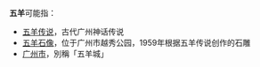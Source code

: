 '''五羊'''可能指：
* [[五羊传说|五羊传说]]，古代广州神话传说
* [[五羊石像|五羊石像]]，位于广州市越秀公园，1959年根据五羊传说创作的石雕
* [[广州市|广州市]]，別稱「五羊城」
{{disambig|Cat=二字消歧義}}